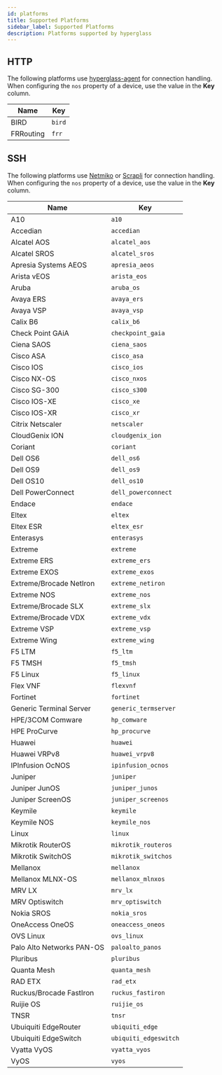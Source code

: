```yaml
---
id: platforms
title: Supported Platforms
sidebar_label: Supported Platforms
description: Platforms supported by hyperglass
---
```


## HTTP

<div class="table--full-width" />

The following platforms use [hyperglass-agent](agent/installation.mdx) for connection handling. When configuring the `nos` property of a device, use the value in the **Key** column.

| Name      | Key    |
| --------- | ------ |
| BIRD      | `bird` |
| FRRouting | `frr`  |

## SSH

The following platforms use [Netmiko](https://github.com/ktbyers/netmiko) or [Scrapli](https://github.com/carlmontanari/scrapli) for connection handling. When configuring the `nos` property of a device, use the value in the **Key** column.

| Name                      | Key                   |
| ------------------------- | --------------------- |
| A10                       | `a10`                 |
| Accedian                  | `accedian`            |
| Alcatel AOS               | `alcatel_aos`         |
| Alcatel SROS              | `alcatel_sros`        |
| Apresia Systems AEOS      | `apresia_aeos`        |
| Arista vEOS               | `arista_eos`          |
| Aruba                     | `aruba_os`            |
| Avaya ERS                 | `avaya_ers`           |
| Avaya VSP                 | `avaya_vsp`           |
| Calix B6                  | `calix_b6`            |
| Check Point GAiA          | `checkpoint_gaia`     |
| Ciena SAOS                | `ciena_saos`          |
| Cisco ASA                 | `cisco_asa`           |
| Cisco IOS                 | `cisco_ios`           |
| Cisco NX-OS               | `cisco_nxos`          |
| Cisco SG-300              | `cisco_s300`          |
| Cisco IOS-XE              | `cisco_xe`            |
| Cisco IOS-XR              | `cisco_xr`            |
| Citrix Netscaler          | `netscaler`           |
| CloudGenix ION            | `cloudgenix_ion`      |
| Coriant                   | `coriant`             |
| Dell OS6                  | `dell_os6`            |
| Dell OS9                  | `dell_os9`            |
| Dell OS10                 | `dell_os10`           |
| Dell PowerConnect         | `dell_powerconnect`   |
| Endace                    | `endace`              |
| Eltex                     | `eltex`               |
| Eltex ESR                 | `eltex_esr`           |
| Enterasys                 | `enterasys`           |
| Extreme                   | `extreme`             |
| Extreme ERS               | `extreme_ers`         |
| Extreme EXOS              | `extreme_exos`        |
| Extreme/Brocade NetIron   | `extreme_netiron`     |
| Extreme NOS               | `extreme_nos`         |
| Extreme/Brocade SLX       | `extreme_slx`         |
| Extreme/Brocade VDX       | `extreme_vdx`         |
| Extreme VSP               | `extreme_vsp`         |
| Extreme Wing              | `extreme_wing`        |
| F5 LTM                    | `f5_ltm`              |
| F5 TMSH                   | `f5_tmsh`             |
| F5 Linux                  | `f5_linux`            |
| Flex VNF                  | `flexvnf`             |
| Fortinet                  | `fortinet`            |
| Generic Terminal Server   | `generic_termserver`  |
| HPE/3COM Comware          | `hp_comware`          |
| HPE ProCurve              | `hp_procurve`         |
| Huawei                    | `huawei`              |
| Huawei VRPv8              | `huawei_vrpv8`        |
| IPInfusion OcNOS          | `ipinfusion_ocnos`    |
| Juniper                   | `juniper`             |
| Juniper JunOS             | `juniper_junos`       |
| Juniper ScreenOS          | `juniper_screenos`    |
| Keymile                   | `keymile`             |
| Keymile NOS               | `keymile_nos`         |
| Linux                     | `linux`               |
| Mikrotik RouterOS         | `mikrotik_routeros`   |
| Mikrotik SwitchOS         | `mikrotik_switchos`   |
| Mellanox                  | `mellanox`            |
| Mellanox MLNX-OS          | `mellanox_mlnxos`     |
| MRV LX                    | `mrv_lx`              |
| MRV Optiswitch            | `mrv_optiswitch`      |
| Nokia SROS                | `nokia_sros`          |
| OneAccess OneOS           | `oneaccess_oneos`     |
| OVS Linux                 | `ovs_linux`           |
| Palo Alto Networks PAN-OS | `paloalto_panos`      |
| Pluribus                  | `pluribus`            |
| Quanta Mesh               | `quanta_mesh`         |
| RAD ETX                   | `rad_etx`             |
| Ruckus/Brocade FastIron   | `ruckus_fastiron`     |
| Ruijie OS                 | `ruijie_os`           |
| TNSR                      | `tnsr`                |
| Ubuiquiti EdgeRouter      | `ubiquiti_edge`       |
| Ubuiquiti EdgeSwitch      | `ubiquiti_edgeswitch` |
| Vyatta VyOS               | `vyatta_vyos`         |
| VyOS                      | `vyos`                |
